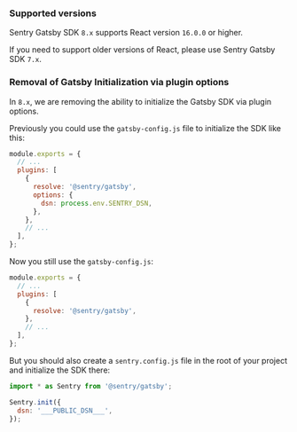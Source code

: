 ### Supported versions

Sentry Gatsby SDK `8.x` supports React version `16.0.0` or higher.

If you need to support older versions of React, please use Sentry Gatsby SDK `7.x`.

<Include name="migration/javascript-v8/compatible-browsers" />

### Removal of Gatsby Initialization via plugin options

In `8.x`, we are removing the ability to initialize the Gatsby SDK via plugin options.

Previously you could use the `gatsby-config.js` file to initialize the SDK like this:

```JavaScript {filename:gatsby-config.js}
module.exports = {
  // ...
  plugins: [
    {
      resolve: '@sentry/gatsby',
      options: {
        dsn: process.env.SENTRY_DSN,
      },
    },
    // ...
  ],
};
```

Now you still use the `gatsby-config.js`:

```JavaScript {filename:gatsby-config.js}
module.exports = {
  // ...
  plugins: [
    {
      resolve: '@sentry/gatsby',
    },
    // ...
  ],
};
```

But you should also create a `sentry.config.js` file in the root of your project and initialize the SDK there:

```JavaScript {filename:sentry.config.js}
import * as Sentry from '@sentry/gatsby';

Sentry.init({
  dsn: '___PUBLIC_DSN___',
});
```
